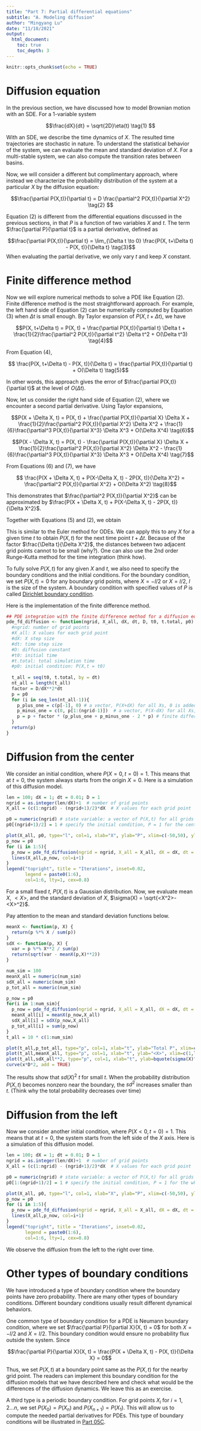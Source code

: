 ```yaml
---
title: "Part 7: Partial differential equations"
subtitle: "A. Modeling diffusion"
author: "Mingyang Lu"
date: "11/18/2021"
output: 
  html_document:
    toc: true
    toc_depth: 3
---
```


```r
knitr::opts_chunk$set(echo = TRUE)
```

# Diffusion equation

In the previous section, we have discussed how to model Brownian motion with an SDE. For a 1-variable system

$$\frac{dX}{dt} = \sqrt{2D}\eta(t) \tag{1} $$

With an SDE, we describe the time dynamics of $X$. The resulted time trajectories are stochastic in nature. To understand the statistical behavior of the system, we can evaluate the mean and standard deviation of $X$. For a multi-stable system, we can also compute the transition rates between basins. 

Now, we will consider a different but complimentary approach, where instead we characterize the probability distribution of the system at a particular $X$ by the diffusion equation:

$$\frac{\partial P(X,t)}{\partial t} = D \frac{\partial^2 P(X,t)}{\partial X^2} \tag{2} $$

Equation (2) is different from the differential equations discussed in the previous sections, in that $P$ is a function of two variables $X$ and $t$. The term $\frac{\partial P}{\partial t}$ is a partial derivative, defined as


$$\frac{\partial P(X,t)}{\partial t} = \lim_{\Delta t \to 0} \frac{P(X, t+\Delta t) - P(X, t)}{\Delta t} \tag{3}$$
When evaluating the partial derivative, we only vary $t$ and keep $X$ constant.

# Finite difference method

Now we will explore numerical methods to solve a PDE like Equation (2). Finite difference method is the most straightforward approach. For example, the left hand side of Equation (2) can be numerically computed by Equation (3) when $\Delta t$ is small enough. By Taylor expansion of $P(X, t+\Delta t)$, we have

$$P(X, t+\Delta t) = P(X, t) + \frac{\partial P(X,t)}{\partial t} \Delta t + \frac{1}{2}\frac{\partial^2 P(X,t)}{\partial t^2} \Delta t^2 + O(\Delta t^3) \tag{4}$$

From Equation (4), 

$$  \frac{P(X, t+\Delta t) - P(X, t)}{\Delta t} = \frac{\partial P(X,t)}{\partial t} + O(\Delta t) \tag{5}$$

In other words, this approach gives the error of $\frac{\partial P(X,t)}{\partial t}$ at the level of $O(\Delta t)$.

Now, let us consider the right hand side of Equation (2), where we encounter a second partial derivative. Using Taylor expansions,

$$P(X + \Delta X, t) = P(X, t) + \frac{\partial P(X,t)}{\partial X} \Delta X + \frac{1}{2}\frac{\partial^2 P(X,t)}{\partial X^2} \Delta X^2 + \frac{1}{6}\frac{\partial^3 P(X,t)}{\partial X^3} \Delta X^3 + O(\Delta X^4) \tag{6}$$

$$P(X - \Delta X, t) = P(X, t) - \frac{\partial P(X,t)}{\partial X} \Delta X + \frac{1}{2}\frac{\partial^2 P(X,t)}{\partial X^2} \Delta X^2 - \frac{1}{6}\frac{\partial^3 P(X,t)}{\partial X^3} \Delta X^3 + O(\Delta X^4) \tag{7}$$

From Equations (6) and (7), we have


$$  \frac{P(X + \Delta X, t) + P(X-\Delta X, t) - 2P(X, t)}{\Delta X^2} = \frac{\partial^2 P(X,t)}{\partial X^2} + O(\Delta X^2) \tag{8}$$

This demonstrates that $\frac{\partial^2 P(X,t)}{\partial X^2}$ can be approximated by  $\frac{P(X + \Delta X, t) + P(X-\Delta X, t) - 2P(X, t)}{\Delta X^2}$.

Together with Equations (5) and (2), we obtain

\begin{equation}
\begin{aligned}
P(X, t+\Delta t) &= P(X, t) + \frac{\partial P(X,t)}{\partial t} \Delta t \\
 &= P(X, t) + D \frac{\partial^2 P(X,t)}{\partial X^2} \Delta t  \\
 &= P(X, t) + D \frac{P(X + \Delta X, t) + P(X-\Delta X, t) - 2P(X, t)}{\Delta X^2} \Delta t
\end{aligned} \tag{9}
\end{equation}

This is similar to the Euler method for ODEs. We can apply this to any $X$ for a given time $t$ to obtain $P(X, t)$ for the next time point $t + \Delta t$. Because of the factor $\frac{\Delta t}{\Delta X^2}$, the distances between two adjacent grid points cannot to be small (why?). One can also use the 2nd order Runge-Kutta method for the time integration (think how).

To fully solve $P(X, t)$ for any given $X$ and $t$, we also need to specify the boundary conditions and the initial conditions. For the boundary condition, we set $P(X, t) = 0$ for any boundary grid points, where $X = -l/2$ or $X = l/2$, $l$ is the size of the system. A boundary condition with specified values of $P$ is called [Dirichlet boundary condition](https://en.wikipedia.org/wiki/Dirichlet_boundary_condition).

Here is the implementation of the finite difference method.

```r
## PDE integration with the finite difference method for a diffusion equation
pde_fd_diffusion <- function(ngrid, X_all, dX, dt, D, t0, t.total, p0) {
  #ngrid: number of grid points
  #X_all: X values for each grid point
  #dX: X step size
  #dt: time step size
  #D: diffusion constant
  #t0: initial time
  #t.total: total simulation time
  #p0: initial condition: P(X,t = t0)
  
  t_all = seq(t0, t.total, by = dt)
  nt_all = length(t_all)
  factor = D/dX**2*dt
  p = p0
  for (i in seq_len(nt_all-1)){
    p_plus_one = c(p[-1], 0) # a vector, P(X+dX) for all Xs, 0 is added to specify the boundary conditions
    p_minus_one = c(0, p[1:(ngrid-1)])  # a vector, P(X-dX) for all Xs, 0 is added to specify the boundary conditions
    p = p + factor * (p_plus_one + p_minus_one - 2 * p) # finite difference to update all P(X,t)
  }
  return(p)
}
```

# Diffusion from the center

We consider an initial condition, where $P(X=0, t = 0) = 1$. This means that at $t = 0$, the system always starts from the origin $X=0$. Here is a simulation of this diffusion model.

```r
len = 100; dX = 1; dt = 0.01; D = 1
ngrid = as.integer(len/dX)+1  # number of grid points
X_all = (c(1:ngrid) - (ngrid+1)/2)*dX  # X values for each grid point

p0 = numeric(ngrid) # state variable: a vector of P(X,t) for all grids at time t
p0[(ngrid+1)/2] = 1 # specify the initial condition, P = 1 for the center point

plot(X_all, p0, type="l", col=1, xlab="X", ylab="P", xlim=c(-50,50), ylim=c(0,0.05)) 
p_now = p0
for (i in 1:5){
  p_now = pde_fd_diffusion(ngrid = ngrid, X_all = X_all, dX = dX, dt = dt, D = D, t0 = 0, t.total = 50, p0 = p_now) 
  lines(X_all,p_now, col=i+1)
}
legend("topright", title = "Iterations", inset=0.02, 
       legend = paste0(1:6),
       col=1:6, lty=1, cex=0.8)
```

For a small fixed $t$, $P(X,t)$ is a Gaussian distribution. Now, we evaluate mean $X$, $<X>$, and the standard deviation of $X$, $\sigma(X) = \sqrt{<X^2>-<X>^2}$. 

\begin{equation}
\begin{cases} <X(t)> = \frac{\sum_i{P(X_i,t) X_i}}{\sum_i{P(X_i, t)}} \\
              <X^2(t)> = \frac{\sum_i{P(X_i,t) X_i^2}}{\sum_i{P(X_i, t)}} \tag{10} \end{cases}
\end{equation}

Pay attention to the mean and standard deviation functions below.

```r
meanX <- function(p, X) {
  return(p %*% X / sum(p))
}
sdX <- function(p, X) {
  var = p %*% X**2 / sum(p)
  return(sqrt(var - meanX(p,X)**2))
}

num_sim = 100
meanX_all = numeric(num_sim)
sdX_all = numeric(num_sim)
p_tot_all = numeric(num_sim)

p_now = p0
for(i in 1:num_sim){
  p_now = pde_fd_diffusion(ngrid = ngrid, X_all = X_all, dX = dX, dt = dt, D = D, t0 = 0, t.total = 10, p0 = p_now) 
  meanX_all[i] = meanX(p_now,X_all)
  sdX_all[i] = sdX(p_now,X_all)
  p_tot_all[i] = sum(p_now)
}
t_all = 10 * c(1:num_sim)

plot(t_all,p_tot_all, type="p", col=1, xlab="t", ylab="Total P", xlim=c(1,len*10), ylim=c(0,1)) 
plot(t_all,meanX_all, type="p", col=1, xlab="t", ylab="<X>", xlim=c(1,len*10), ylim=c(-5,5)) 
plot(t_all,sdX_all**2, type="p", col=1, xlab="t", ylab=bquote(sigma(X)^2), xlim=c(1,len*10), ylim=c(0,500), mgp=c(2.5,1,0)) 
curve(x*D*2, add = TRUE)
```

The results show that $sd(X)^2 ~ t$ for small $t$. When the probability distribution $P(X,t)$ becomes nonzero near the boundary, the $sd^2$ increases smaller than $t$. (Think why the total probability decreases over time)

# Diffusion from the left

Now we consider another initial condition, where $P(X < 0, t = 0) = 1$. This means that at $t = 0$, the system starts from the left side of the $X$ axis. Here is a simulation of this diffusion model.

```r
len = 100; dX = 1; dt = 0.01; D = 1
ngrid = as.integer(len/dX)+1  # number of grid points
X_all = (c(1:ngrid) - (ngrid+1)/2)*dX  # X values for each grid point

p0 = numeric(ngrid) # state variable: a vector of P(X,t) for all grids at time t
p0[1:(ngrid+1)/2] = 1 # specify the initial condition, P = 1 for the whole left side. Note that P is not normalized to 1

plot(X_all, p0, type="l", col=1, xlab="X", ylab="P", xlim=c(-50,50), ylim=c(0,1)) 
p_now = p0
for (i in 1:5){
  p_now = pde_fd_diffusion(ngrid = ngrid, X_all = X_all, dX = dX, dt = dt, D = D, t0 = 0, t.total = 50, p0 = p_now) 
  lines(X_all,p_now, col=i+1)
}
legend("topright", title = "Iterations", inset=0.02, 
       legend = paste0(1:6),
       col=1:6, lty=1, cex=0.8)
```

We observe the diffusion from the left to the right over time.

# Other types of boundary conditions

We have introduced a type of boundary condition where the boundary points have zero probability. There are many other types of boundary conditions. Different boundary conditions usually result different dynamical behaviors. 

One common type of boundary condition for a PDE is Neumann boundary condition, where we set $\frac{\partial P}{\partial X}(X, t) = 0$ for both $X = -l/2$ and $X = l/2$. This boundary condition would ensure no probability flux outside the system. Since

$$\frac{\partial P}{\partial X}(X, t) = \frac{P(X + \Delta X, t) - P(X, t)}{\Delta X} = 0$$

Thus, we set $P(X,t)$ at a boundary point same as the $P(X,t)$ for the nearby grid point. The readers can implement this boundary condition for the diffusion models that we have described here and check what would be the differences of the diffusion dynamics. We leave this as an exercise.

A third type is a periodic boundary condition. For grid points ${X_i}$ for $i = 1,2 ...n$, we set $P(X_0) = P(X_n)$ and $P(X_{n+1}) = P(X_1)$. This will allow us to compute the needed partial derivatives for PDEs. This type of boundary conditions will be illustrated in [Part 05C](./05C.html).
